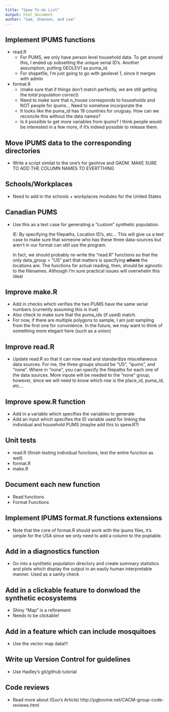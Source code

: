 ```yaml
---
title: "Spew To-do List"
output: html_document
author: "Sam, Shannon, and Lee"
---
```


## Implement IPUMS functions 
- read.R
  - For PUMS, we only have person level household data.
    To get around this, I ended up subsetting the unique serial ID's. 
    Another assumption, putting GEOLEV1 as puma_id. 
  - For shapefile, I'm just going to go with geolevel 1, since it merges with admin  
    
- format.R 
  - (make sure that if things don't match perfectly, we are still getting the *total* population correct)
  - Need to make sure that n_house corresponds to households and NOT people for ipums... Need to somehow incorporate the 
  - It looks like the puma_id has 19 countries for uruguay. How can we reconcile this without 
  the data names? 
  - Is it possible to get more variables from ipums? I think people would be interested in a few more, if it's indeed possible to release them. 

## Move IPUMS data to the corresponding directories
- Write a script similat to the one's for geohive and GADM. 
  MAKE SURE TO ADD THE COLUMN NAMES TO EVERTTHING 

## Schools/Workplaces
- Need to add in the schools + workplaces modules for the United States  

## Canadian PUMS
- Use this as a text case for generating a "custom" synthetic population. 
  
  IE: By specifying the filepaths, Location ID's, etc... This will give us a text case to make sure that someone who has these three data-sources but aren't in our format can still use the program. 
  
  In fact, we should probably re-write the "read.R" functions so that the only data_group = "US" part that matters is specifying **where** the locations are. The functions for actual reading, then, should be agnostic to the filenames. Although I'm sure practical issues will overwhelm this ideal  

## Improve make.R
- Add in checks which verifies the two PUMS have the same serial numbers (currently assuming this is true)
- Also check to make sure that the puma_ids (if used) match. 
- For now, if there are multiple polygons to sample, I am just sampling from 
the first one for convinience. In the future, we may want to think of something 
more elegant here (such as a union)

## Improve read.R
- Update read.R so that it can now read and standardize miscellaneous data sources. For me, the three groups should be "US", "ipums", and "none". Where in "none", you can specify the filepaths for each one of the data sources. More inpute will be needed to the "none" group, however, since we will need to know which row is the place_id, puma_id, etc...

## Improve spew.R function  
- Add in a variable which specifies the variables to generate
- Add an input which specifies the ID variable used for linking the individual 
and household PUMS (maybe add this to spew.R?)

## Unit tests
- read.R (finish testing individual functions, test the entire function as well)
- format.R 
- make.R

## Document each new function
- Read functions 
- Format Functions 

## Implement IPUMS format.R functions extensions
- Note that the core of format.R should work with the ipums files, 
  it's simple for the USA since we only need to add a column to the poptable. 

## Add in a diagnostics function
- Go into a synthetic population directory and create 
summary statistics and plots which display the output in an
easily human interpretable manner. Used as a sanity check 

## Add in a clickable feature to donwload the synthetic ecosystems 
- Shiny "Map" is a refinement
- Needs to be clickable!

## Add in a feature which can include mosquitoes
- Use the vector map data!!!

## Write up Version Control for guidelines 
- Use Hadley's git/github tutorial 

## Code reviews
- Read more about (Guo's Article) http://pgbovine.net/CACM-group-code-reviews.html 